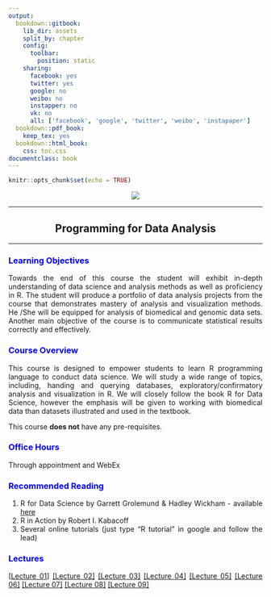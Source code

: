 ```yaml
---
output:
  bookdown::gitbook:
    lib_dir: assets
    split_by: chapter
    config:
      toolbar:
        position: static
    sharing: 
      facebook: yes
      twitter: yes
      google: no
      weibo: no
      instapper: no
      vk: no
      all: ['facebook', 'google', 'twitter', 'weibo', 'instapaper']
  bookdown::pdf_book:
    keep_tex: yes
  bookdown::html_book:
    css: toc.css
documentclass: book
---
```


<style>
body {
text-align: justify}
figure figcaption {
    text-align: center;}
}
</style>


```r
knitr::opts_chunk$set(echo = TRUE)
```

<div style="text-align:center" markdown="1">

![](image001.png)

</div>

---

<center> 
<h2 class="w3-xxxlarge" style="font-weight:bold"> Programming for Data Analysis </h2> </center>

---

### <span style="color: blue;"> Learning Objectives </span> {-}

Towards the end of this course the student will exhibit in-depth understanding of data science and analysis methods as well as proficiency in R. The student will produce a portfolio of data analysis projects from the course that demonstrates mastery of analysis and visualization methods. He /She will be equipped for analysis of biomedical and genomic data sets. Another main objective of the course is to communicate statistical results correctly and effectively.

### <span style="color: blue;"> Course Overview </span> {-}

This course is designed to empower students to learn R programming language to conduct data science. We will study a wide range of topics, including, handing and querying databases, exploratory/confirmatory analysis and visualization in R. We will closely follow the book R for Data Science, however the emphasis will be given to working with biomedical data than datasets illustrated and used in the textbook.

This course **does not** have any pre-requisites.

### <span style="color: blue;"> Office Hours </span> {-}

Through appointment and WebEx

### <span style="color: blue;"> Recommended Reading </span> {-}

1. R for Data Science by Garrett Grolemund & Hadley Wickham - available [here](http://r4ds.had.co.nz/)
2. R in Action by Robert I. Kabacoff
3. Several online tutorials (just type "R tutorial" in google and follow the lead)

### <span style="color: blue;"> Lectures </span> {-}

[[Lecture 01](introduction.pdf)] [[Lecture 02]](CopyOfLecture_02.html) [[Lecture 03]](Lecture_03/Lecture_03.html) 
[[Lecture 04]](Lecture_04/Lecture_04.html) [[Lecture 05]](Lecture_05/DS04.html) [[Lecture 06]](Lecture_06/DS05.html) [[Lecture 07]](Lecture_07/DS06.html) [[Lecture 08]](Lecture_0/8DS07.html) [[Lecture 09]](Lecture_09/DS08.html)




